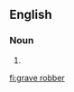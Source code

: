 {{also|graverobber}}
==English==

===Noun===
{{en-noun|head=[[grave]] [[robber]]}}

# {{alternative spelling of|graverobber|lang=en}}

[[fi:grave robber]]